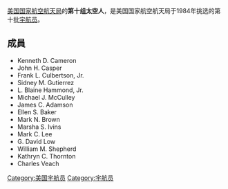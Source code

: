 [[美国国家航空航天局|美国国家航空航天局]]的'''第十组太空人'''，是美国国家航空航天局于1984年挑选的第十批[[宇航员|宇航员]]。

==成員==
*Kenneth D. Cameron
*John H. Casper
*Frank L. Culbertson, Jr.
*Sidney M. Gutierrez
*L. Blaine Hammond, Jr.
*Michael J. McCulley
*James C. Adamson
*Ellen S. Baker
*Mark N. Brown
*Marsha S. Ivins
*Mark C. Lee
*G. David Low
*William M. Shepherd
*Kathryn C. Thornton 
*Charles Veach
{{NASA宇航員組}}
[[Category:美国宇航员|Category:美国宇航员]]
[[Category:宇航员|Category:宇航员]]